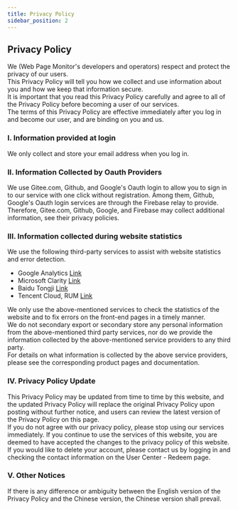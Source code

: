 ---
title: Privacy Policy
sidebar_position: 2
---


<h2 id="PrivacyPolicy"> Privacy Policy </h2>
<p className={styles.para}>
  We (Web Page Monitor's developers and operators) respect and protect the privacy of our users.<br/>
  This Privacy Policy will tell you how we collect and use information about you and how we keep that information secure.<br/>
  It is important that you read this Privacy Policy carefully and agree to all of the Privacy Policy before becoming a user of our services.<br/>
  The terms of this Privacy Policy are effective immediately after you log in and become our user, and are binding on you and us. <br />

  <h3>I. Information provided at login</h3>
  <p>
    We only collect and store your email address when you log in.
  </p>
  <h3>II. Information Collected by Oauth Providers</h3>
  <p>
    We use Gitee.com, Github, and Google's Oauth login to allow you to sign in to our service with one click without registration. 
    Among them, Github, Google's Oauth login services are through the Firebase relay to provide. <br />
    Therefore, Gitee.com, Github, Google, and Firebase may collect additional information, see their privacy policies. <br />
  </p>
  <h3>III. Information collected during website statistics</h3>
  <p>
    We use the following third-party services to assist with website statistics and error detection.<br />
    <ul>
      <li>
        Google Analytics <a href="https://www.google.com/analytics/" target="_blank" rel="noopener noreferrer nofollow">Link</a> 
      </li>
      <li>
        Microsoft Clarity <a href="https://clarity.microsoft.com/" target="_blank" rel="noopener noreferrer nofollow">Link</a> 
      </li>
      <li>
        Baidu Tongji <a href="https://tongji.baidu.com/" target="_blank" rel="noopener noreferrer nofollow">Link</a> 
      </li>
      <li>
        Tencent Cloud, RUM <a href="https://cloud.tencent.com/product/rum" target="_blank" rel="noopener noreferrer nofollow">Link</a> 
      </li>
    </ul>
    We only use the above-mentioned services to check the statistics of the website and to fix errors on the front-end pages in a timely manner. <br />
    We do not secondary export or secondary store any personal information from the above-mentioned third party services, nor do we provide the information collected by the above-mentioned service providers to any third party. <br />
    For details on what information is collected by the above service providers, please see the corresponding product pages and documentation. <br />
  </p>
  <h3>IV. Privacy Policy Update</h3>
  <p>
    This Privacy Policy may be updated from time to time by this website, and the updated Privacy Policy will replace the original Privacy Policy upon posting without further notice, and users can review the latest version of the Privacy Policy on this page. <br />
    If you do not agree with our privacy policy, please stop using our services immediately. If you continue to use the services of this website, you are deemed to have accepted the changes to the privacy policy of this website. <br />
    If you would like to delete your account, please contact us by logging in and checking the contact information on the User Center - Redeem page. <br />
  </p>
  <h3>V. Other Notices</h3>
  <p>
    If there is any difference or ambiguity between the English version of the Privacy Policy and the Chinese version, the Chinese version shall prevail. <br />
  </p>

  
</p>
